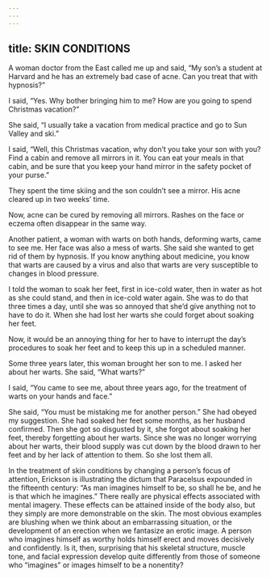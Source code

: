 ```yaml
---
---
---
```

title: SKIN CONDITIONS
---




A woman doctor from the East called me up and said, “My son’s a student at Harvard and he has an extremely bad case of acne. Can you treat that with hypnosis?”

I said, “Yes. Why bother bringing him to me? How are you going to spend Christmas vacation?”

She said, “I usually take a vacation from medical practice and go to Sun Valley and ski.”

I said, “Well, this Christmas vacation, why don’t you take your son with you? Find a cabin and remove all mirrors in it. You can eat your meals in that cabin, and be sure that you keep your hand mirror in the safety pocket of your purse.”

They spent the time skiing and the son couldn’t see a mirror. His acne cleared up in two weeks’ time.

Now, acne can be cured by removing all mirrors. Rashes on the face or eczema often disappear in the same way.

Another patient, a woman with warts on both hands, deforming warts, came to see me. Her face was also a mess of warts. She said she wanted to get rid of them by hypnosis. If you know anything about medicine, you know that warts are caused by a virus and also that warts are very susceptible to changes in blood pressure.

I told the woman to soak her feet, first in ice-cold water, then in water as hot as she could stand, and then in ice-cold water again. She was to do that three times a day, until she was so annoyed that she’d give anything not to have to do it. When she had lost her warts she could forget about soaking her feet.

Now, it would be an annoying thing for her to have to interrupt the day’s procedures to soak her feet and to keep this up in a scheduled manner.

Some three years later, this woman brought her son to me. I asked her about her warts. She said, “What warts?”

I said, “You came to see me, about three years ago, for the treatment of warts on your hands and face.”

She said, “You must be mistaking me for another person.” She had obeyed my suggestion. She had soaked her feet some months, as her husband confirmed. Then she got so disgusted by it, she forgot about soaking her feet, thereby forgetting about her warts. Since she was no longer worrying about her warts, their blood supply was cut down by the blood drawn to her feet and by her lack of attention to them. So she lost them all.




In the treatment of skin conditions by changing a person’s focus of attention, Erickson is illustrating the dictum that Paracelsus expounded in the fifteenth century: “As man imagines himself to be, so shall he be, and he is that which he imagines.” There really are physical effects associated with mental imagery. These effects can be attained inside of the body also, but they simply are more demonstrable on the skin. The most obvious examples are blushing when we think about an embarrassing situation, or the development of an erection when we fantasize an erotic image. A person who imagines himself as worthy holds himself erect and moves decisively and confidently. Is it, then, surprising that his skeletal structure, muscle tone, and facial expression develop quite differently from those of someone who “imagines” or images himself to be a nonentity?